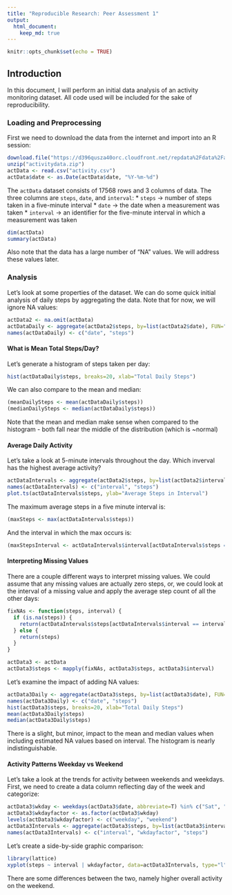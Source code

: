 ```yaml
---
title: "Reproducible Research: Peer Assessment 1"
output: 
  html_document:
    keep_md: true
---
```


```r
knitr::opts_chunk$set(echo = TRUE)
```

## Introduction
In this document, I will perform an initial data analysis of an activity monitoring dataset. All code used will be included for the sake of reproducibility.

### Loading and Preprocessing
First we need to download the data from the internet and import into an R session:
```r
download.file("https://d396qusza40orc.cloudfront.net/repdata%2Fdata%2Factivity.zip", "activitydata.zip")
unzip("activitydata.zip")
actData <- read.csv("activity.csv")
actData$date <- as.Date(actData$date, "%Y-%m-%d")
```
The `actData` dataset consists of 17568 rows and 3 columns of data.  The three columns are `steps`, `date`, and `interval`:
 * `steps` -> number of steps taken in a five-minute interval
 * `date` -> the date when a measurement was taken
 * `interval` -> an identifier for the five-minute interval in which a measurement was taken
```r
dim(actData)
summary(actData)
```
Also note that the data has a large number of "NA" values.  We will address these values later.

### Analysis
Let's look at some properties of the dataset.  We can do some quick initial analysis of daily steps by aggregating the data.  Note that for now, we will ignore NA values:
```r
actData2 <- na.omit(actData)
actDataDaily <- aggregate(actData2$steps, by=list(actData2$date), FUN="sum")
names(actDataDaily) <- c("date", "steps")
```

#### What is Mean Total Steps/Day?
Let's generate a histogram of steps taken per day:
```r
hist(actDataDaily$steps, breaks=20, xlab="Total Daily Steps")
```
We can also compare to the mean and median:
```r
(meanDailySteps <- mean(actDataDaily$steps))
(medianDailySteps <- median(actDataDaily$steps))
```
Note that the mean and median make sense when compared to the histogram - both fall near the middle of the distribution (which is ~normal)

#### Average Daily Activity
Let's take a look at 5-minute intervals throughout the day.  Which inverval has the highest average activity?
```r
actDataIntervals <- aggregate(actData2$steps, by=list(actData2$interval), FUN="mean")
names(actDataIntervals) <- c("interval", "steps")
plot.ts(actDataIntervals$steps, ylab="Average Steps in Interval")
```
The maximum average steps in a five minute interval is:
```r
(maxSteps <- max(actDataIntervals$steps))
```
And the interval in which the max occurs is:
```r
(maxStepsInterval <- actDataIntervals$interval[actDataIntervals$steps == maxSteps])
```

#### Interpreting Missing Values
There are a couple different ways to interpret missing values.  We could assume that any missing values are actually zero steps, or, we could look at the interval of a missing value and apply the average step count of all the other days:
```r
fixNAs <- function(steps, interval) {
  if (is.na(steps)) {
    return(actDataIntervals$steps[actDataIntervals$interval == interval])
  } else {
    return(steps)
  }
}

actData3 <- actData
actData3$steps <- mapply(fixNAs, actData3$steps, actData3$interval)
```
Let's examine the impact of adding NA values:
```r
actData3Daily <- aggregate(actData3$steps, by=list(actData3$date), FUN="sum")
names(actData3Daily) <- c("date", "steps")
hist(actData3$steps, breaks=20, xlab="Total Daily Steps")
mean(actData3Daily$steps)
median(actData3Daily$steps)
```
There is a slight, but minor, impact to the mean and median values when including estimated NA values based on interval.  The histogram is nearly indistinguishable.

#### Activity Patterns Weekday vs Weekend
Let's take a look at the trends for activity between weekends and weekdays.  First, we need to create a data column reflecting day of the week and categorize:
```r
actData3$wkday <- weekdays(actData3$date, abbreviate=T) %in% c("Sat", "Sun")
actData3$wkdayfactor <- as.factor(actData3$wkday)
levels(actData3$wkdayfactor) <- c("weekday", "weekend")
actData3Intervals <- aggregate(actData3$steps, by=list(actData3$interval, actData3$wkdayfactor), FUN="mean")
names(actData3Intervals) <- c("interval", "wkdayfactor", "steps")
```
Let's create a side-by-side graphic comparison:
```r
library(lattice)
xyplot(steps ~ interval | wkdayfactor, data=actData3Intervals, type="l")
```
There are some differences between the two, namely higher overall activity on the weekend.